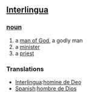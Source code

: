 == [[Interlingua]] ==
=== [[noun]] ===
# a [[man of God]], a godly man
# a [[minister]]
# a [[priest]]

=== Translations ===
*[[Interlingua]]:[[homine de Deo]]
*[[Spanish]]:[[hombre de Dios]]